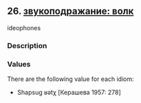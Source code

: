 ## 26. <a href =  'https://agricolamz.github.io/The_Circassian_Isoglosses_Database/26.html'>звукоподражание: волк</a>
ideophones

### Description



### Values
There are the following value for each idiom:

* Shapsug  ʁətχ [Керашева 1957: 278] 

